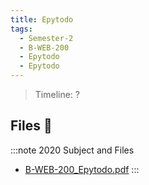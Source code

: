```yaml
---
title: Epytodo
tags:
  - Semester-2
  - B-WEB-200
  - Epytodo
  - Epytodo
---
```

> Timeline: ?


## Files 📂

:::note 2020 Subject and Files
- [B-WEB-200_Epytodo.pdf](https://github.com/Studio-17/Epitech-Subjects/raw/main/Semester-2/B-WEB-200/Epytodo/Epytodo/B-WEB-200_Epytodo.pdf)
:::
